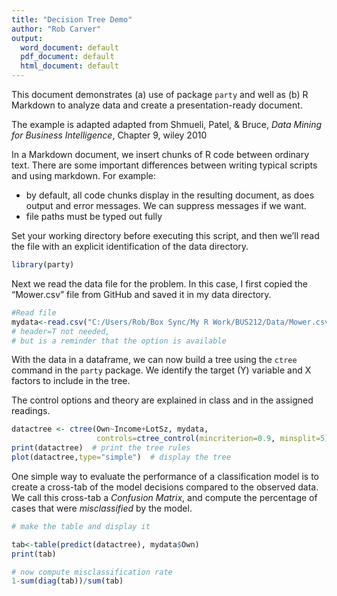 ---
title: "Decision Tree Demo"
author: "Rob Carver"
output:
  word_document: default
  pdf_document: default
  html_document: default
---

This document demonstrates (a) use of package `party` and well as (b) R Markdown to analyze data and create a presentation-ready document.

The example is adapted adapted from Shmueli, Patel, & Bruce, _Data Mining for Business Intelligence_, Chapter 9, wiley 2010

In a Markdown document, we insert chunks of R code between ordinary text. There are some important differences between writing typical scripts and using markdown. For example:

*   by default, all code chunks display in the resulting document, as does output and error messages. We can suppress messages if we want. 
*   file paths must be typed out fully

Set your working directory before executing this script, and then we'll read the file with an explicit identification of the data directory. 

```{r, message=FALSE, warning=FALSE}
library(party)

```

Next we read the data file for the problem. In this case, I first copied the "Mower.csv" file from GitHub and saved it in my data directory.

```{r}
#Read file
mydata<-read.csv("C:/Users/Rob/Box Sync/My R Work/BUS212/Data/Mower.csv",header=T)
# header=T not needed,
# but is a reminder that the option is available
```

With the data in a dataframe, we can now build a tree using the `ctree` command in the `party` package. We identify the target  (Y) variable and X factors to include in the tree.  

The control options and theory are explained in class and in the assigned readings. 

```{r}
datactree <- ctree(Own~Income+LotSz, mydata,
                   controls=ctree_control(mincriterion=0.9, minsplit=5))
print(datactree)  # print the tree rules
plot(datactree,type="simple")  # display the tree
```

One simple way to evaluate the performance of a classification model is to create a cross-tab of the model decisions compared to the observed data. We call this cross-tab a _Confusion Matrix_, and compute the percentage of cases that were *misclassified* by the model. 

```{r}
# make the table and display it

tab<-table(predict(datactree), mydata$Own)
print(tab)

# now compute misclassification rate
1-sum(diag(tab))/sum(tab)

```